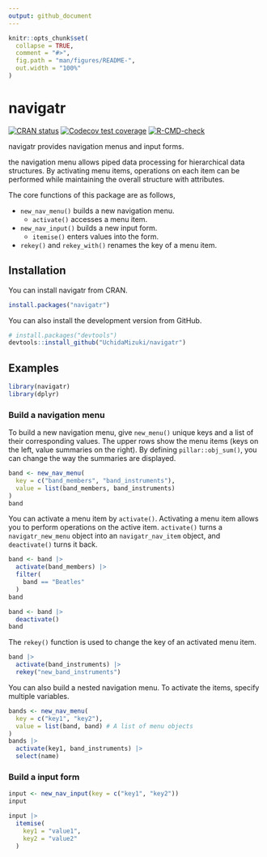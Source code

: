 ```yaml
---
output: github_document
---
```


<!-- README.md is generated from README.Rmd. Please edit that file -->

```r
knitr::opts_chunk$set(
  collapse = TRUE,
  comment = "#>",
  fig.path = "man/figures/README-",
  out.width = "100%"
)
```

# navigatr

<!-- badges: start -->
[![CRAN status](https://www.r-pkg.org/badges/version/navigatr)](https://CRAN.R-project.org/package=navigatr)
[![Codecov test coverage](https://codecov.io/gh/UchidaMizuki/navigatr/branch/main/graph/badge.svg)](https://app.codecov.io/gh/UchidaMizuki/navigatr?branch=main)
[![R-CMD-check](https://github.com/UchidaMizuki/navigatr/actions/workflows/R-CMD-check.yaml/badge.svg)](https://github.com/UchidaMizuki/navigatr/actions/workflows/R-CMD-check.yaml)
<!-- badges: end -->

navigatr provides navigation menus and input forms.

the navigation menu allows piped data processing for hierarchical data structures.
By activating menu items, operations on each item can be performed while maintaining the overall structure with attributes.

The core functions of this package are as follows,

- `new_nav_menu()` builds a new navigation menu.
  - `activate()` accesses a menu item.
- `new_nav_input()` builds a new input form.
  - `itemise()` enters values into the form.
- `rekey()` and `rekey_with()` renames the key of a menu item.

## Installation

You can install navigatr from CRAN.

``` r
install.packages("navigatr")
```

You can also install the development version from GitHub.

``` r
# install.packages("devtools")
devtools::install_github("UchidaMizuki/navigatr")
```

## Examples

```r
library(navigatr)
library(dplyr)
```

### Build a navigation menu

To build a new navigation menu, give `new_menu()` unique keys and a list of their corresponding values.
The upper rows show the menu items (keys on the left, value summaries on the right).
By defining `pillar::obj_sum()`, you can change the way the summaries are displayed.

```r
band <- new_nav_menu(
  key = c("band_members", "band_instruments"),
  value = list(band_members, band_instruments)
)
band
```

You can activate a menu item by `activate()`.
Activating a menu item allows you to perform operations on the active item.
`activate()` turns a `navigatr_new_menu` object into an `navigatr_nav_item` object, and `deactivate()` turns it back.

```r
band <- band |>
  activate(band_members) |>
  filter(
    band == "Beatles"
  )
band
```

```r
band <- band |> 
  deactivate()
band
```

The `rekey()` function is used to change the key of an activated menu item.

```r
band |> 
  activate(band_instruments) |> 
  rekey("new_band_instruments")
```

You can also build a nested navigation menu.
To activate the items, specify multiple variables.

```r
bands <- new_nav_menu(
  key = c("key1", "key2"),
  value = list(band, band) # A list of menu objects
) 
bands |> 
  activate(key1, band_instruments) |> 
  select(name)
```

### Build a input form

```r
input <- new_nav_input(key = c("key1", "key2"))
input
```

```r
input |> 
  itemise(
    key1 = "value1",
    key2 = "value2"
  )
```
